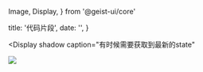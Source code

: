   Image,
  Display,
} from '@geist-ui/core'

  title: '代码片段',
  date: '',
}


<Display
  shadow
  caption="有时候需要获取到最新的state"
>
  <Image shadow src="/imgs/code/useStateRef.png" />
</Display>

